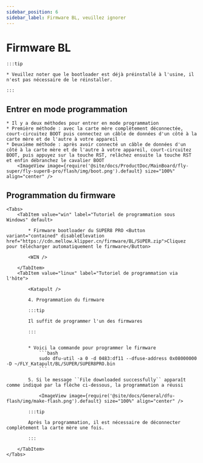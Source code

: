 ```yaml
---
sidebar_position: 6
sidebar_label: Firmware BL, veuillez ignorer
---
```







# Firmware BL

    :::tip

    * Veuillez noter que le bootloader est déjà préinstallé à l'usine, il n'est pas nécessaire de le réinstaller.

    :::
## Entrer en mode programmation


    * Il y a deux méthodes pour entrer en mode programmation
    * Première méthode : avec la carte mère complètement déconnectée, court-circuitez BOOT puis connectez un câble de données d'un côté à la carte mère et de l'autre à votre appareil
    * Deuxième méthode : après avoir connecté un câble de données d'un côté à la carte mère et de l'autre à votre appareil, court-circuitez BOOT, puis appuyez sur la touche RST, relâchez ensuite la touche RST et enfin débranchez le cavalier BOOT
        <ImageView image={require('@site/docs/ProductDoc/MainBoard/fly-super/fly-super8-pro/flash/img/boot.png').default} size="100%" align="center" />

## Programmation du firmware
    <Tabs>
        <TabItem value="win" label="Tutoriel de programmation sous Windows" default>

            * Firmware bootloader du SUPER8 PRO <Button variant="contained" disableElevation href="https://cdn.mellow.klipper.cn/firmware/BL/SUPER.zip">Cliquez pour télécharger automatiquement le firmware</Button>

            <WIN />
            
        </TabItem>
        <TabItem value="linux" label="Tutoriel de programmation via l'hôte">
            
            <Katapult />

            4. Programmation du firmware

            :::tip

            Il suffit de programmer l'un des firmwares

            :::


            * Voici la commande pour programmer le firmware
                ```bash
                sudo dfu-util -a 0 -d 0483:df11 --dfuse-address 0x08000000 -D ~/FLY_Katapult/BL/SUPER/SUPER8PRO.bin
                ```

            5. Si le message ``File downloaded successfully`` apparaît comme indiqué par la flèche ci-dessous, la programmation a réussi

                <ImageView image={require('@site/docs/General/dfu-flash/img/make-flash.png').default} size="100%" align="center" />

            :::tip

            Après la programmation, il est nécessaire de déconnecter complètement la carte mère une fois.

            :::

        </TabItem>
    </Tabs>
